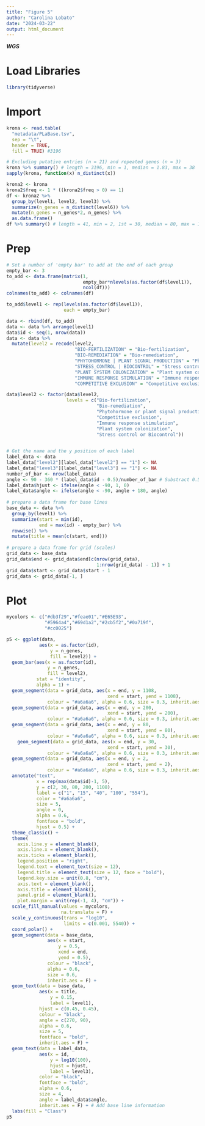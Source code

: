 ```yaml
---
title: "Figure 5"
author: "Carolina Lobato"
date: "2024-03-22"
output: html_document
---
```


***WGS***

# Load Libraries

```r
library(tidyverse)
```

# Import

```r
krona <- read.table(
  "metadata/PLaBase.tsv",
  sep = "\t",
  header = TRUE,
  fill = TRUE) #3196

# Excluding putative entries (n = 21) and repeated genes (n = 3)
krona %>% summary() # length = 3196, min = 1, median = 1.83, max = 38
sapply(krona, function(x) n_distinct(x))

krona2 <- krona
krona2$freq <- 1 * ((krona2$freq > 0) == 1)
df <- krona2 %>%
  group_by(level1, level2, level3) %>%
  summarize(n_genes = n_distinct(level6)) %>%
  mutate(n_genes = n_genes*2, n_genes) %>%
  as.data.frame()
df %>% summary() # length = 41, min = 2, 1st = 30, median = 80, max = 1108
```

# Prep

```r
# Set a number of 'empty bar' to add at the end of each group
empty_bar <- 3
to_add <- data.frame(matrix(1, 
                            empty_bar*nlevels(as.factor(df$level1)), 
                            ncol(df)))
colnames(to_add) <- colnames(df)

to_add$level1 <- rep(levels(as.factor(df$level1)),
                     each = empty_bar)

data <- rbind(df, to_add)
data <- data %>% arrange(level1)
data$id <- seq(1, nrow(data))
data <- data %>% 
  mutate(level2 = recode(level2,
                         "BIO-FERTILIZATION" = "Bio-fertilization", 
                         "BIO-REMEDIATION" = "Bio-remediation",
                         "PHYTOHORMONE | PLANT SIGNAL PRODUCTION" = "Phytohormone or plant signal production",
                         "STRESS_CONTROL | BIOCONTROL" = "Stress control or Biocontrol",
                         "PLANT SYSTEM COLONIZATION" = "Plant system colonization",
                         "IMMUNE RESPONSE STIMULATION" = "Immune response stimulation",
                         "COMPETITIVE EXCLUSION" = "Competitive exclusion"))

data$level2 <- factor(data$level2, 
                      levels = c("Bio-fertilization",
                                 "Bio-remediation",
                                 "Phytohormone or plant signal production",
                                 "Competitive exclusion",
                                 "Immune response stimulation",
                                 "Plant system colonization",
                                 "Stress control or Biocontrol"))

 
# Get the name and the y position of each label
label_data <- data
label_data["level2"][label_data["level2"] == "1"] <- NA
label_data["level3"][label_data["level3"] == "1"] <- NA
number_of_bar <- nrow(label_data)
angle <- 90 - 360 * (label_data$id - 0.5)/number_of_bar # Substract 0.5 bc the letter must have the angle of the center of the bars. Not extreme right(1) or extreme left (0)
label_data$hjust <- ifelse(angle < -90, 1, 0)
label_data$angle <- ifelse(angle < -90, angle + 180, angle)
 
# prepare a data frame for base lines
base_data <- data %>% 
  group_by(level1) %>% 
  summarize(start = min(id), 
            end = max(id) - empty_bar) %>%
  rowwise() %>% 
  mutate(title = mean(c(start, end)))
 
# prepare a data frame for grid (scales)
grid_data <- base_data
grid_data$end <- grid_data$end[c(nrow(grid_data),
                                 1:nrow(grid_data) - 1)] + 1
grid_data$start <- grid_data$start - 1
grid_data <- grid_data[-1, ]
```

# Plot

```r
mycolors <- c("#db3f29","#feae01","#E65E93",
              "#5964a4","#69d1a2","#2cb5f2","#0a719f",
              "#cc0025") 

p5 <- ggplot(data, 
            aes(x = as.factor(id),
                y = n_genes, 
                fill = level2)) +
  geom_bar(aes(x = as.factor(id),
               y = n_genes,
               fill = level2),
           stat = "identity",
           alpha = 1) +
  geom_segment(data = grid_data, aes(x = end, y = 1108,
                                     xend = start, yend = 1108), 
               colour = "#a6a6a6", alpha = 0.6, size = 0.3, inherit.aes = F) +
  geom_segment(data = grid_data, aes(x = end, y = 200,
                                     xend = start, yend = 200), 
               colour = "#a6a6a6", alpha = 0.6, size = 0.3, inherit.aes = F) +
  geom_segment(data = grid_data, aes(x = end, y = 80,
                                     xend = start, yend = 80), 
               colour = "#a6a6a6", alpha = 0.6, size = 0.3, inherit.aes = F) +
    geom_segment(data = grid_data, aes(x = end, y = 30,
                                     xend = start, yend = 30), 
               colour = "#a6a6a6", alpha = 0.6, size = 0.3, inherit.aes = F) +
  geom_segment(data = grid_data, aes(x = end, y = 2,
                                     xend = start, yend = 2), 
               colour = "#a6a6a6", alpha = 0.6, size = 0.3, inherit.aes = F) +
  annotate("text", 
           x = rep(max(data$id)-1, 5), 
           y = c(2, 30, 80, 200, 1108), 
           label = c("1", "15", "40", "100", "554"),
           color = "#a6a6a6",
           size = 5,
           angle = 0,
           alpha = 0.6,
           fontface = "bold",
           hjust = 0.5) +
  theme_classic() +
  theme(
    axis.line.y = element_blank(), 
    axis.line.x = element_blank(),
    axis.ticks = element_blank(),
    legend.position = "right",
    legend.text = element_text(size = 12),
    legend.title = element_text(size = 12, face = "bold"),
    legend.key.size = unit(0.8, "cm"),
    axis.text = element_blank(),
    axis.title = element_blank(),
    panel.grid = element_blank(),
    plot.margin = unit(rep(-1, 4), "cm")) +
  scale_fill_manual(values = mycolors, 
                    na.translate = F) +
  scale_y_continuous(trans = "log10",
                     limits = c(0.001, 5540)) +
  coord_polar() + 
  geom_segment(data = base_data, 
               aes(x = start, 
                   y = 0.5, 
                   xend = end, 
                   yend = 0.5), 
               colour = "black", 
               alpha = 0.6,
               size = 0.6,
               inherit.aes = F) +
  geom_text(data = base_data,
            aes(x = title,
                y = 0.15,
                label = level1),
            hjust = c(0.45, 0.45),
            colour = "black",
            angle = c(270, 90),
            alpha = 0.6,
            size = 5,
            fontface = "bold",
            inherit.aes = F) +
  geom_text(data = label_data, 
            aes(x = id,
                y = log10(100),
                hjust = hjust,
                label = level3),
            color = "black", 
            fontface = "bold",
            alpha = 0.6,
            size = 4,
            angle = label_data$angle,
            inherit.aes = F) + # Add base line information
  labs(fill = "Class")
p5
```
